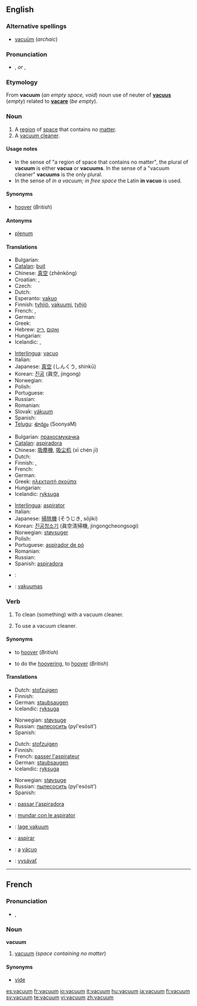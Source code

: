 ==English==
{{wikipedia}}
===Alternative spellings===
*[[vacuüm]] (''archaic'')

===Pronunciation===
<!--incorrect: *{{IPA|/ˈvæ.kjuˌʌm̩̩/ ''or'' /ˈvæ.kjuːm/}} ''[[cf.]]: [[vacume#Pronunciation|vacume]]''-->
*{{IPA|/ˈvækjuəm/}}, {{SAMPA|/"v{kju@m/}} ''or'' {{IPA|/ˈvækjuːm/}}, {{SAMPA|/"v{kju:m/}}

===Etymology===
From {{L.}} '''vacuum''' (''an empty space, void'') noun use of neuter of '''[[vacuus]]''' (''empty'') related to '''[[vacare]]''' (''be empty'').

===Noun===
{{en-noun|pl=[[vacuums]] ''or'' [[vacua]]; ''see '''Usage notes''' for plurals''}}

# A [[region]] of [[space]] that contains no [[matter]].
# A [[vacuum cleaner]].

====Usage notes====
*In the sense of "a region of space that contains no matter", the plural of '''vacuum''' is either '''vacua''' or '''vacuums'''. In the sense of a "vacuum cleaner" '''vacuums''' is the only plural.
*In the sense of ''in a vacuum; in free space'' the Latin '''in vacuo''' is used.

====Synonyms====
*{{i-c|vacuum cleaner}} [[hoover]] (''British'')

====Antonyms====
*{{i-c|region of space that contains no matter}} [[plenum]]

====Translations====
{{trans-top|region of space that contains no matter}}
* Bulgarian: {{t+|bg|вакуум|m|tr=vakuum|sc=Cyrl}}
* [[Catalan]]: [[buit]] {{m}}
* Chinese: [[真空]] (zhēnkōng)
* Croatian: {{t-|hr|vakuum|m}}, {{t-|hr|vakum|m}}
* Czech: {{t-|cs|vakuum|n}}
* Dutch: {{t+|nl|vacuüm|n}}
* Esperanto: [[vakuo]]
* Finnish: [[tyhjiö]], [[vakuumi]], [[tyhjö]]
* French: {{t+|fr|vide|m}}, {{t+|fr|vacuum|m}}
* German: {{t+|de|Vakuum|n}}
* Greek: {{t+|el|κενό|n|sc=Grek}}
* Hebrew: [[ואקום]] {{m}} ,[[ריק]] {{m}}
* Hungarian: {{t+|hu|vákuum}}
* Icelandic: {{t+|is|lofttæmi|n}}, {{t+|is|lofttóm|n}}
{{trans-mid}}
* [[Interlingua]]: [[vacuo]]
* Italian: {{t+|it|vuoto|m}}
* Japanese: [[真空]] (しんくう, shinkū)
* Korean: [[진공]] (眞空, jingong)
* Norwegian: {{t-|no|vakuum|n}}
* Polish: {{t+|pl|próżnia|f}}
* Portuguese: {{t+|pt|vácuo|m}}
* Russian: {{t+|ru|вакуум|m|tr=vákuum|sc=Cyrl}}
* Romanian: {{t-|ro|vid|n}}
* Slovak: [[vákuum]]
* Spanish: {{t+|es|vacío|m}}
* [[Telugu]]: [[శూన్యం]] (SoonyaM)
{{trans-bottom}}

{{trans-top|vacuum cleaner}}
* Bulgarian: [[прахосмукачка]] {{f}}
* [[Catalan]]: [[aspiradora]] {{f}}
* Chinese: [[吸塵機]], [[吸尘机]] (xī chén jī)
* Dutch: {{t+|nl|stofzuiger|m}}
* Finnish: {{t+|fi|imuri}}, {{t-|fi|pölynimuri}}
* French: {{t+|fr|aspirateur|m}}
* German: {{t+|de|Staubsauger|m}}
* Greek: [[ηλεκτριτή σκούπα]] {{f}}
* Hungarian: {{t+|hu|porszívó}}
* Icelandic: [[ryksuga]] {{f}}
{{trans-mid}}
* [[Interlingua]]: [[aspirator#Interlingua|aspirator]]
* Italian: {{t-|it|aspirapolvere|m}}
* Japanese: [[掃除機]] (そうじき, sōjiki)
* Korean: [[진공청소기]] (眞空淸掃機, jingongcheongsogi)
* Norwegian: [[støvsuger]]
* Polish: {{t+|pl|odkurzacz|m}}
* Portuguese: [[aspirador de pó]] {{m}}
* Romanian: {{t-|ro|aspirator|n}}
* Russian: {{t+|ru|пылесос|m|tr=pylesós|sc=Cyrl}}
* Spanish: [[aspiradora]] {{f}}
{{trans-bottom}}

{{checktrans}}
{{trans-top|translations to be categorized}}
*{{ttbc|Arabic}}: {{ARchar|[[فراغ]]}}
*{{ttbc|Lithuanian}}: [[vakuumas]] {{m}}
{{trans-bottom}}

===Verb===
{{en-verb}}

# {{transitive}} To clean (something) with a vacuum cleaner.
# {{intransitive}} To use a vacuum cleaner.

====Synonyms====
*{{i-c|transitive sense}} to [[hoover]] (''British'')
*{{i-c|intransitive sense}} to do the [[hoovering]], to [[hoover]] (''British'')

====Translations====
{{trans-top|transitive: to clean with a vacuum cleaner}}
* Dutch: [[stofzuigen]]
* Finnish: {{t+|fi|imuroida}}
*German: [[staubsaugen]]
* Icelandic: [[ryksuga]]
{{trans-mid}}
* Norwegian: [[støvsuge]]
* Russian: [[пылесосить]] (pyl'esósit') {{impf}}
* Spanish: {{t+|es|aspirar}}
{{trans-bottom}}

{{trans-top|transitive: to use a vacuum cleaner}}
* Dutch: [[stofzuigen]]
* Finnish: {{t+|fi|imuroida}}
* French: [[passer l'aspirateur]]
*German: [[staubsaugen]]
* Icelandic: [[ryksuga]]
{{trans-mid}}
* Norwegian: [[støvsuge]]
* Russian: [[пылесосить]] (pyl'esósit') {{impf}}
* Spanish: {{t+|es|aspirar}}
{{trans-bottom}}

{{checktrans}}
{{trans-top|translations to be checked}}
*{{ttbc|Catalan}}: [[passar l'aspiradora]]
*{{ttbc|Interlingua}}: [[mundar con le aspirator]]
*{{ttbc|Norwegian}}: [[lage vakuum]]
*{{ttbc|Portuguese}}: [[aspirar]]
*{{ttbc|Portuguese}}: [[a]] [[vácuo]]
*{{ttbc|Slovak}}: [[vysávať]]
{{trans-bottom}}

----

==French==

===Pronunciation===
*{{IPA|/va.kɥɔm/}}, {{SAMPA|/va.kHOm/}}

===Noun===
'''vacuum''' {{m}}

# [[vacuum]] (''space containing no matter'')

====Synonyms====
*[[vide#French|vide]]

[[es:vacuum]]
[[fr:vacuum]]
[[io:vacuum]]
[[it:vacuum]]
[[hu:vacuum]]
[[ja:vacuum]]
[[fi:vacuum]]
[[sv:vacuum]]
[[te:vacuum]]
[[vi:vacuum]]
[[zh:vacuum]]